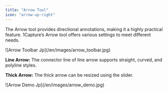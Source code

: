 ```yaml
---
title: "Arrow Tool"
icon: "arrow-up-right"
---
```


The Arrow tool provides directional annotations, making it a highly practical feature. 1Capture’s Arrow tool offers various settings to meet different needs.

<Frame>
  ![Arrow Toolbar Jp](/en/images/arrow_toolbar.jpg)
</Frame>

**Line Arrow:** The connector line of line arrow supports straight, curved, and polyline styles.  

**Thick Arrow:** The thick arrow can be resized using the slider.

<Frame>
  ![Arrow Demo Jp](/en/images/arrow_demo.jpg)
</Frame>